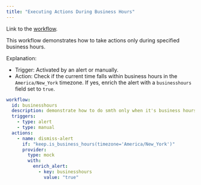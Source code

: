 ```yaml
---
title: "Executing Actions During Business Hours"
---
```


<Info>

Link to the [workflow](https://github.com/keephq/keep/blob/main/examples/workflows/businesshours.yml).

</Info>

This workflow demonstrates how to take actions only during specified business hours.


Explanation:
- Trigger: Activated by an alert or manually.
- Action: Check if the current time falls within business hours in the `America/New_York` timezone. If yes, enrich the alert with a `businesshours` field set to `true`.


```yaml
workflow:
  id: businesshours
  description: demonstrate how to do smth only when it's business hours
  triggers:
    - type: alert
    - type: manual
  actions:
    - name: dismiss-alert
      if: "keep.is_business_hours(timezone='America/New_York')"
      provider:
        type: mock
        with:
          enrich_alert:
            - key: businesshours
              value: "true"

```
